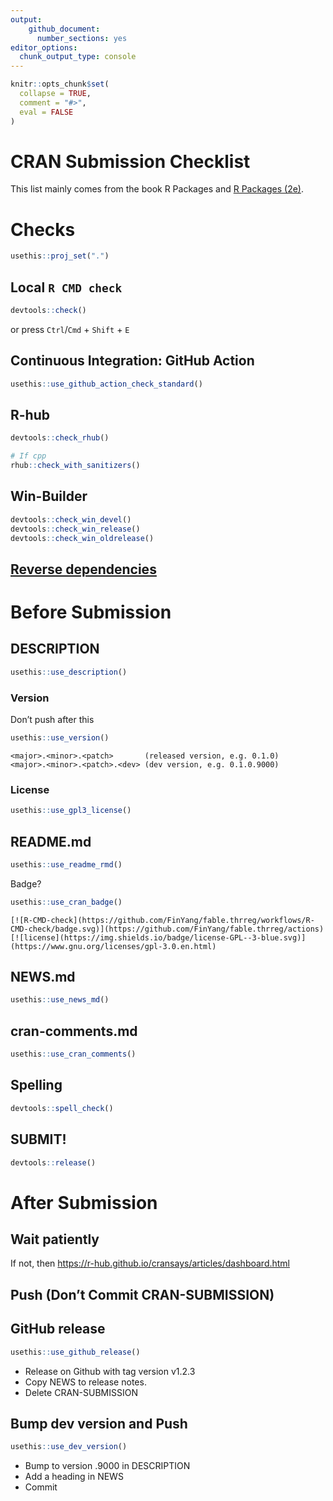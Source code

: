 ```yaml
---
output: 
    github_document:
      number_sections: yes
editor_options: 
  chunk_output_type: console
---
```


<!-- README.md is generated from README.Rmd. Please edit that file -->

```r
knitr::opts_chunk$set(
  collapse = TRUE,
  comment = "#>", 
  eval = FALSE
)
```

# CRAN Submission Checklist {.unnumbered}

This list mainly comes from the book R Packages and [R Packages (2e)](https://r-pkgs.org/). 

<!-- badges: start -->

<!-- badges: end -->

# Checks

```r
usethis::proj_set(".")
```

## Local `R CMD check`

```r
devtools::check()
```

or press `Ctrl`/`Cmd` + `Shift` + `E`

## Continuous Integration: GitHub Action

```r
usethis::use_github_action_check_standard()
```

## R-hub

```r
devtools::check_rhub()

# If cpp
rhub::check_with_sanitizers()
```

## Win-Builder

```r
devtools::check_win_devel()
devtools::check_win_release()
devtools::check_win_oldrelease()
```

## [Reverse dependencies](https://r-pkgs.org/release.html#release-deps)

# Before Submission

## DESCRIPTION

```r
usethis::use_description()
```

### Version

Don't push after this

``` r
usethis::use_version()
```

    <major>.<minor>.<patch>       (released version, e.g. 0.1.0)
    <major>.<minor>.<patch>.<dev> (dev version, e.g. 0.1.0.9000)

### License

```r
usethis::use_gpl3_license()
```

## README.md

```r
usethis::use_readme_rmd()
```

Badge?

```r
usethis::use_cran_badge()
```

    [![R-CMD-check](https://github.com/FinYang/fable.thrreg/workflows/R-CMD-check/badge.svg)](https://github.com/FinYang/fable.thrreg/actions)
    [![license](https://img.shields.io/badge/license-GPL--3-blue.svg)](https://www.gnu.org/licenses/gpl-3.0.en.html)

## NEWS.md

```r
usethis::use_news_md()
```

## cran-comments.md

```r
usethis::use_cran_comments()
```

## Spelling

```r
devtools::spell_check()
```

## SUBMIT!

```r
devtools::release()
```

# After Submission

## Wait patiently

If not, then <https://r-hub.github.io/cransays/articles/dashboard.html>

## Push (Don't Commit CRAN-SUBMISSION)

## GitHub release

``` r
usethis::use_github_release()
```

- Release on Github with tag version v1.2.3
- Copy NEWS to release notes.
- Delete CRAN-SUBMISSION


## Bump dev version and Push

``` r
usethis::use_dev_version()
```

- Bump to version .9000 in DESCRIPTION
- Add a heading in NEWS
- Commit
